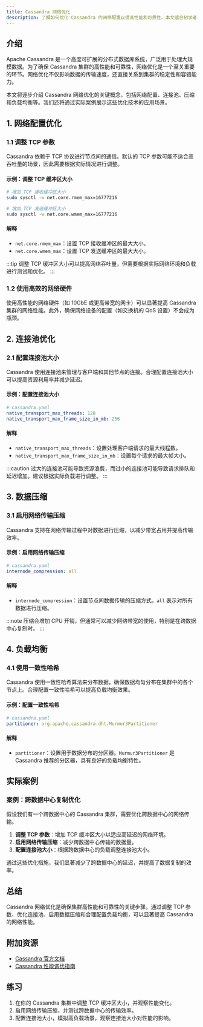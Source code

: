 ```yaml
---
title: Cassandra 网络优化
description: 了解如何优化 Cassandra 的网络配置以提高性能和可靠性。本文适合初学者，涵盖网络优化的基本概念、实际案例和代码示例。
---
```


## 介绍

Apache Cassandra 是一个高度可扩展的分布式数据库系统，广泛用于处理大规模数据。为了确保 Cassandra 集群的高性能和可靠性，网络优化是一个至关重要的环节。网络优化不仅影响数据的传输速度，还直接关系到集群的稳定性和容错能力。

本文将逐步介绍 Cassandra 网络优化的关键概念，包括网络配置、连接池、压缩和负载均衡等。我们还将通过实际案例展示这些优化技术的应用场景。

## 1. 网络配置优化

### 1.1 调整 TCP 参数

Cassandra 依赖于 TCP 协议进行节点间的通信。默认的 TCP 参数可能不适合高吞吐量的场景，因此需要根据实际情况进行调整。

#### 示例：调整 TCP 缓冲区大小

```bash
# 增加 TCP 接收缓冲区大小
sudo sysctl -w net.core.rmem_max=16777216

# 增加 TCP 发送缓冲区大小
sudo sysctl -w net.core.wmem_max=16777216
```

#### 解释

- `net.core.rmem_max`：设置 TCP 接收缓冲区的最大大小。
- `net.core.wmem_max`：设置 TCP 发送缓冲区的最大大小。

:::tip
调整 TCP 缓冲区大小可以提高网络吞吐量，但需要根据实际网络环境和负载进行测试和优化。
:::

### 1.2 使用高效的网络硬件

使用高性能的网络硬件（如 10GbE 或更高带宽的网卡）可以显著提高 Cassandra 集群的网络性能。此外，确保网络设备的配置（如交换机的 QoS 设置）不会成为瓶颈。

## 2. 连接池优化

### 2.1 配置连接池大小

Cassandra 使用连接池来管理与客户端和其他节点的连接。合理配置连接池大小可以提高资源利用率并减少延迟。

#### 示例：配置连接池大小

```yaml
# cassandra.yaml
native_transport_max_threads: 128
native_transport_max_frame_size_in_mb: 256
```

#### 解释

- `native_transport_max_threads`：设置处理客户端请求的最大线程数。
- `native_transport_max_frame_size_in_mb`：设置每个请求的最大帧大小。

:::caution
过大的连接池可能导致资源浪费，而过小的连接池可能导致请求排队和延迟增加。建议根据实际负载进行调整。
:::

## 3. 数据压缩

### 3.1 启用网络传输压缩

Cassandra 支持在网络传输过程中对数据进行压缩，以减少带宽占用并提高传输效率。

#### 示例：启用网络传输压缩

```yaml
# cassandra.yaml
internode_compression: all
```

#### 解释

- `internode_compression`：设置节点间数据传输的压缩方式。`all` 表示对所有数据进行压缩。

:::note
压缩会增加 CPU 开销，但通常可以减少网络带宽的使用，特别是在跨数据中心复制时。
:::

## 4. 负载均衡

### 4.1 使用一致性哈希

Cassandra 使用一致性哈希算法来分布数据，确保数据均匀分布在集群中的各个节点上。合理配置一致性哈希可以提高负载均衡效果。

#### 示例：配置一致性哈希

```yaml
# cassandra.yaml
partitioner: org.apache.cassandra.dht.Murmur3Partitioner
```

#### 解释

- `partitioner`：设置用于数据分布的分区器。`Murmur3Partitioner` 是 Cassandra 推荐的分区器，具有良好的负载均衡特性。

## 实际案例

### 案例：跨数据中心复制优化

假设我们有一个跨数据中心的 Cassandra 集群，需要优化跨数据中心的网络传输。

1. **调整 TCP 参数**：增加 TCP 缓冲区大小以适应高延迟的网络环境。
2. **启用网络传输压缩**：减少跨数据中心传输的数据量。
3. **配置连接池大小**：根据跨数据中心的负载调整连接池大小。

通过这些优化措施，我们显著减少了跨数据中心的延迟，并提高了数据复制的效率。

## 总结

Cassandra 网络优化是确保集群高性能和可靠性的关键步骤。通过调整 TCP 参数、优化连接池、启用数据压缩和合理配置负载均衡，可以显著提高 Cassandra 的网络性能。

## 附加资源

- [Cassandra 官方文档](https://cassandra.apache.org/doc/latest/)
- [Cassandra 性能调优指南](https://docs.datastax.com/en/cassandra-oss/3.x/cassandra/operations/opsTune.html)

## 练习

1. 在你的 Cassandra 集群中调整 TCP 缓冲区大小，并观察性能变化。
2. 启用网络传输压缩，并测试跨数据中心的传输效率。
3. 配置连接池大小，模拟高负载场景，观察连接池大小对性能的影响。
